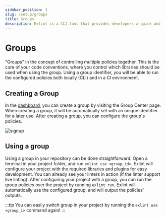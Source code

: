 ```yaml
---
sidebar_position: 1
slug: /setup/groups
title: Groups
description: Exlint is a CLI tool that provides developers a quick and efficient application of multiple coding rule policies in multiple projects
---
```



# Groups

"Groups" in the concept of controlling multiple policies together.
This is the core of your code conventions, where you control which libraries should be used when using the group.
Using a group identifier, you will be able to run the configured policies both locally (CLI) and in a CI environment.

## Creating a Group

In the [dashboard](https://app.exlint.io), you can create a group by visiting the Group Center page.
When creating a group, it will be automatically set with an unique identifier for a later use.
After creating a group, you can configure the group's policies.

<div style={{ display: 'flex', justifyContent: 'center', alignItems: 'center' }}>
	<img src="/images/create-group.png" alt="signup" className={styles.image} style={{ maxWidth: '800px' }} />
</div>

## Using a group

Using a group in your repository can be done straightforward.
Open a terminal in your project folder, and run `exlint use <group_id>`.
Exlint will configure your project with the required libraries and plugins for easy development.
You can already see your linters in action (if the linter support live linting). After configuring your project with a group,
you can run the group policies over the project by running `exlint run`.
Exlint will automatically use the configured group, and will output the policies' outputs.

:::tip
You can easily switch group in your project by running the `exlint use <group_i>` command again!
:::

